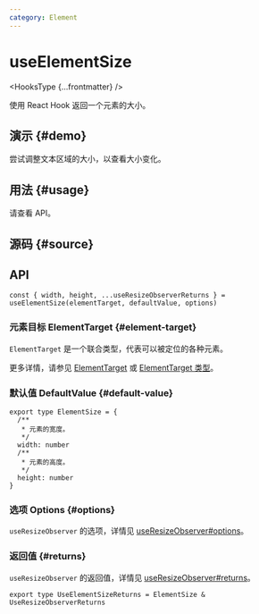 ```yaml
---
category: Element
---
```


# useElementSize


<HooksType {...frontmatter} />

使用 React Hook 返回一个元素的大小。

## 演示 \{#demo}

尝试调整文本区域的大小，以查看大小变化。


<App />

## 用法 \{#usage}

请查看 API。

## 源码 \{#source}


<Source />

## API

```tsx
const { width, height, ...useResizeObserverReturns } = useElementSize(elementTarget, defaultValue, options)
```

### 元素目标 ElementTarget \{#element-target}

`ElementTarget` 是一个联合类型，代表可以被定位的各种元素。

更多详情，请参见 [ElementTarget](/docs/features/element-target) 或 [ElementTarget 类型](/docs/features/element-target#element-target-types)。

### 默认值 DefaultValue \{#default-value}

```tsx
export type ElementSize = {
  /**
   * 元素的宽度。
   */
  width: number
  /**
   * 元素的高度。
   */
  height: number
}
```

### 选项 Options \{#options}

`useResizeObserver` 的选项，详情见 [useResizeObserver#options](/reference/use-resize-observer/#options)。

### 返回值 \{#returns}

`useResizeObserver` 的返回值，详情见 [useResizeObserver#returns](/reference/use-resize-observer/#returns)。

```tsx
export type UseElementSizeReturns = ElementSize & UseResizeObserverReturns
```
